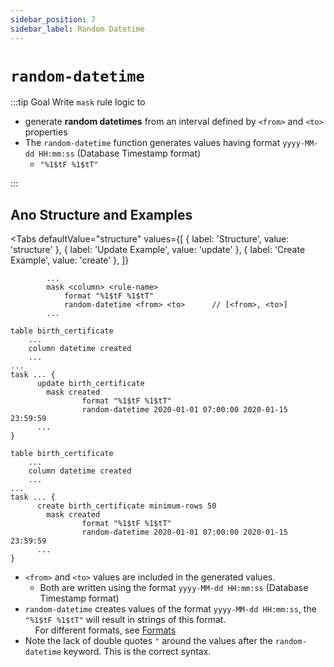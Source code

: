 ```yaml
---
sidebar_position: 7
sidebar_label: Random Datetime
---
```



# `random-datetime`

:::tip Goal
Write `mask` rule logic to

- generate **random datetimes** from an interval defined by `<from>` and `<to>` properties
- The `random-datetime` function generates values having format `yyyy-MM-dd HH:mm:ss` (Database Timestamp format)
  - `"%1$tF %1$tT"`

:::

## Ano Structure and Examples

<Tabs
  defaultValue="structure"
  values={[
    { label: 'Structure', value: 'structure' },
    { label: 'Update Example', value: 'update' },
	{ label: 'Create Example', value: 'create' },
  ]}
>

<TabItem value="structure">

```ano
        ...
        mask <column> <rule-name>
            format "%1$tF %1$tT"
            random-datetime <from> <to>      // [<from>, <to>]
        ...
```

</TabItem>

<TabItem value="update">

```ano
table birth_certificate
    ...
    column datetime created
    ...
...
task ... {
	  update birth_certificate
  		mask created
		    	format "%1$tF %1$tT"
			    random-datetime 2020-01-01 07:00:00 2020-01-15 23:59:59
      ...
}
```

</TabItem>

<TabItem value="create">

```ano
table birth_certificate
    ...
    column datetime created
    ...
...
task ... {
	  create birth_certificate minimum-rows 50
  		mask created
		    	format "%1$tF %1$tT"
			    random-datetime 2020-01-01 07:00:00 2020-01-15 23:59:59
      ...
}
```

</TabItem>

</Tabs>

- `<from>` and `<to>` values are included in the generated values.
  - Both are written using the format `yyyy-MM-dd HH:mm:ss` (Database Timestamp format)
- `random-datetime` creates values of the format `yyyy-MM-dd HH:mm:ss`, the `"%1$tF %1$tT"` will result in strings of this format.<br/> &nbsp; &nbsp;
  For different formats, see [Formats](#)
- Note the lack of double quotes `"` around the values after the `random-datetime` keyword. This is the correct syntax.
